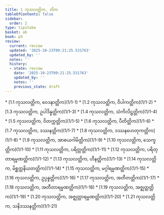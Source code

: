 ```yaml
---
title: 1 ကုသလတ္တိက, တိက
tableOfContents: false
sidebar:
  order: 2
type: tipitaka
basket: ab
book: p5
review:
  current: review
  updated: '2025-10-23T09:21:25.531763'
  updated_by: ''
  notes: ''
  history:
  - state: review
    date: '2025-10-23T09:21:25.531763'
    updated_by: ''
    notes: ''
    previous_state: draft
---
```



<ReviewStatus review={frontmatter.review} showDetails={true} />

<HypothesisAnnotation frontmatter={frontmatter} />

<DynamicBreadcrumb />



<TableOfContents book="p5" section="1">
* [1.1 ကုသလတ္တိက, ဝေဒနာတ္တိက](1/1-1)
* [1.2 ကုသလတ္တိက, ဝိပါကတ္တိက](1/1-2)
* [1.3 ကုသလတ္တိက, ဥပါဒိန္နတ္တိက](1/1-3)
* [1.4 ကုသလတ္တိက, သံကိလိဋ္ဌတ္တိက](1/1-4)
* [1.5 ကုသလတ္တိက, ဝိတက္ကတ္တိက](1/1-5)
* [1.6 ကုသလတ္တိက, ပီတိတ္တိက](1/1-6)
* [1.7 ကုသလတ္တိက, ဒဿနတ္တိက](1/1-7)
* [1.8 ကုသလတ္တိက, ဒဿနဟေတုကတ္တိက](1/1-8)
* [1.9 ကုသလတ္တိက, အာစယဂါမိတ္တိက](1/1-9)
* [1.10 ကုသလတ္တိက, သေက္ခတ္တိက](1/1-10)
* [1.11 ကုသလတ္တိက, ပရိတ္တတ္တိက](1/1-11)
* [1.12 ကုသလတ္တိက, ပရိတ္တာရမ္မဏတ္တိက](1/1-12)
* [1.13 ကုသလတ္တိက, ဟီနတ္တိက](1/1-13)
* [1.14 ကုသလတ္တိက, မိစ္ဆတ္တနိယတတ္တိက](1/1-14)
* [1.15 ကုသလတ္တိက, မဂ္ဂါရမ္မဏတ္တိက](1/1-15)
* [1.16 ကုသလတ္တိက, ဥပ္ပန္နတ္တိက](1/1-16)
* [1.17 ကုသလတ္တိက, အတီတတ္တိက](1/1-17)
* [1.18 ကုသလတ္တိက, အတီတာရမ္မဏတ္တိက](1/1-18)
* [1.19 ကုသလတ္တိက, အဇ္ဈတ္တတ္တိက](1/1-19)
* [1.20 ကုသလတ္တိက, အဇ္ဈတ္တာရမ္မဏတ္တိက](1/1-20)
* [1.21 ကုသလတ္တိက, သနိဒဿနတ္တိက](1/1-21)
</TableOfContents>